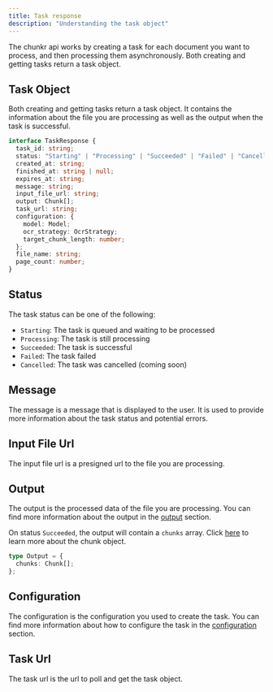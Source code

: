 ```yaml
---
title: Task response
description: "Understanding the task object"
---
```


The chunkr api works by creating a task for each document you want to process, and then processing them asynchronously.
Both creating and getting tasks return a task object.

## Task Object

Both creating and getting tasks return a task object.
It contains the information about the file you are processing as well as the output when the task is successful.

```typescript
interface TaskResponse {
  task_id: string;
  status: "Starting" | "Processing" | "Succeeded" | "Failed" | "Cancelled";
  created_at: string;
  finished_at: string | null;
  expires_at: string;
  message: string;
  input_file_url: string;
  output: Chunk[];
  task_url: string;
  configuration: {
    model: Model;
    ocr_strategy: OcrStrategy;
    target_chunk_length: number;
  };
  file_name: string;
  page_count: number;
}
```

## Status

The task status can be one of the following:

- `Starting`: The task is queued and waiting to be processed
- `Processing`: The task is still processing
- `Succeeded`: The task is successful
- `Failed`: The task failed
- `Cancelled`: The task was cancelled (coming soon)

## Message

The message is a message that is displayed to the user. It is used to provide more information about the task status and potential errors.

## Input File Url

The input file url is a presigned url to the file you are processing.

## Output

The output is the processed data of the file you are processing. You can find more information about the output in the [output](/output) section.

On status `Succeeded`, the output will contain a `chunks` array. Click [here](/chunks) to learn more about the chunk object.

```typescript
type Output = {
  chunks: Chunk[];
};
```

## Configuration

The configuration is the configuration you used to create the task. You can find more information about how to configure the task in the [configuration](/model) section.

## Task Url

The task url is the url to poll and get the task object.
